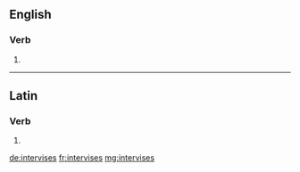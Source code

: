 ==English==

===Verb===
{{head|en|verb form}}

# {{en-third-person singular of|intervise}}

----

==Latin==

===Verb===
{{la-verb-form|intervīsēs}}

# {{inflection of|intervīsō||2|s|fut|act|ind|lang=la}}

[[de:intervises]]
[[fr:intervises]]
[[mg:intervises]]